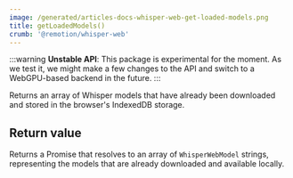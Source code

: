 ```yaml
---
image: /generated/articles-docs-whisper-web-get-loaded-models.png
title: getLoadedModels()
crumb: '@remotion/whisper-web'
---
```


:::warning
**Unstable API**: This package is experimental for the moment. As we test it, we might make a few changes to the API and switch to a WebGPU-based backend in the future.
:::

Returns an array of Whisper models that have already been downloaded and stored in the browser's IndexedDB storage.

## Return value

Returns a Promise that resolves to an array of `WhisperWebModel` strings, representing the models that are already downloaded and available locally.
